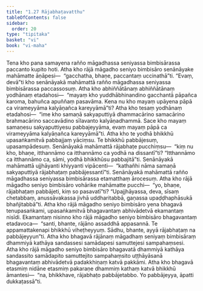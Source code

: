```yaml
---
title: "1.27 Rājabhaṭavatthu"
tableOfContents: false
sidebar:
  order: 20
type: "tipitaka"
basket: "vi"
book: "vi-maha"
---
```



<DynamicBreadcrumb />

<Division number="90" book="vi-maha">

<Paragraph number="426" book="vi-maha">
Tena kho pana samayena rañño māgadhassa seniyassa bimbisārassa paccanto kupito hoti. Atha kho rājā māgadho seniyo bimbisāro senānāyake mahāmatte āṇāpesi—  “gacchatha, bhaṇe, paccantaṃ uccinathā”ti. “Evaṃ, devā”ti kho senānāyakā mahāmattā rañño māgadhassa seniyassa bimbisārassa paccassosuṃ. Atha kho abhiññātānaṃ abhiññātānaṃ yodhānaṃ etadahosi—  “mayaṃ kho yuddhābhinandino gacchantā pāpañca karoma, bahuñca apuññaṃ pasavāma. Kena nu kho mayaṃ upāyena pāpā ca virameyyāma kalyāṇañca kareyyāmā”ti?
</Paragraph>

<Paragraph number="427" book="vi-maha">
Atha kho tesaṃ yodhānaṃ etadahosi—  “ime kho samaṇā sakyaputtiyā dhammacārino samacārino brahmacārino saccavādino sīlavanto kalyāṇadhammā. Sace kho mayaṃ samaṇesu sakyaputtiyesu pabbajeyyāma, evaṃ mayaṃ pāpā ca virameyyāma kalyāṇañca kareyyāmā”ti. Atha kho te yodhā bhikkhū upasaṅkamitvā pabbajjaṃ yāciṃsu. Te bhikkhū pabbājesuṃ, upasampādesuṃ. Senānāyakā mahāmattā rājabhaṭe pucchiṃsu—  “kiṃ nu kho, bhaṇe, itthannāmo ca itthannāmo ca yodhā na dissantī”ti? “Itthannāmo ca itthannāmo ca, sāmi, yodhā bhikkhūsu pabbajitā”ti. Senānāyakā mahāmattā ujjhāyanti khiyyanti vipācenti—  “kathañhi nāma samaṇā sakyaputtiyā rājabhaṭaṃ pabbājessantī”ti. Senānāyakā mahāmattā rañño māgadhassa seniyassa bimbisārassa etamatthaṃ ārocesuṃ.
</Paragraph>

<Paragraph number="428" book="vi-maha">
Atha kho rājā māgadho seniyo bimbisāro vohārike mahāmatte pucchi—  “yo, bhaṇe, rājabhaṭaṃ pabbājeti, kiṃ so pasavatī”ti? “Upajjhāyassa, deva, sīsaṃ chetabbaṃ, anussāvakassa jivhā uddharitabbā, gaṇassa upaḍḍhaphāsukā bhañjitabbā”ti. Atha kho rājā māgadho seniyo bimbisāro yena bhagavā tenupasaṅkami, upasaṅkamitvā bhagavantaṃ abhivādetvā ekamantaṃ nisīdi. Ekamantaṃ nisinno kho rājā māgadho seniyo bimbisāro bhagavantaṃ etadavoca—  “santi, bhante, rājāno assaddhā appasannā. Te appamattakenapi bhikkhū viheṭheyyuṃ. Sādhu, bhante, ayyā rājabhaṭaṃ na pabbājeyyun”ti. Atha kho bhagavā rājānaṃ māgadhaṃ seniyaṃ bimbisāraṃ dhammiyā kathāya sandassesi samādapesi samuttejesi sampahaṃsesi. Atha kho rājā māgadho seniyo bimbisāro bhagavatā dhammiyā kathāya sandassito samādapito samuttejito sampahaṃsito uṭṭhāyāsanā bhagavantaṃ abhivādetvā padakkhiṇaṃ katvā pakkāmi. Atha kho bhagavā etasmiṃ nidāne etasmiṃ pakaraṇe dhammiṃ kathaṃ katvā bhikkhū āmantesi—  “na, bhikkhave, rājabhaṭo pabbājetabbo. Yo pabbājeyya, āpatti dukkaṭassā”ti.
</Paragraph>
</Division>
